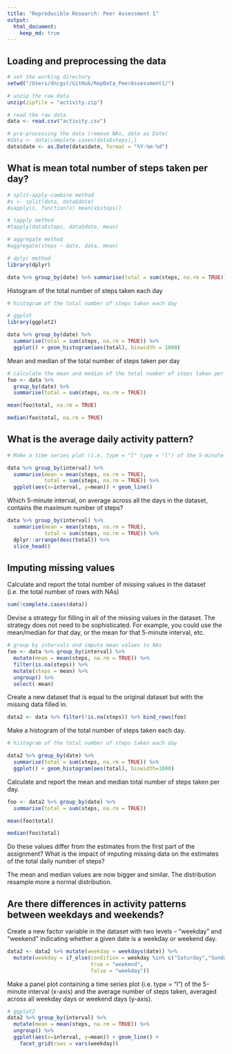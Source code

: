 ```yaml
---
title: "Reproducible Research: Peer Assessment 1"
output: 
  html_document:
    keep_md: true
---
```



## Loading and preprocessing the data

```r
# set the working directory
setwd("/Users/dncgst/GitHub/RepData_PeerAssessment1/")

# unzip the raw data
unzip(zipfile = "activity.zip")

# read the raw data
data <- read.csv("activity.csv")

# pre-processing the data (remove NAs, date as Date)
#data <- data[complete.cases(data$steps),]
data$date <- as.Date(data$date, format = "%Y-%m-%d")
```

## What is mean total number of steps taken per day?

```r
# split-apply-combine method
#s <- split(data, data$date)
#sapply(s, function(x) mean(x$steps))

# tapply method
#tapply(data$steps, data$date, mean)

# aggregate method
#aggregate(steps ~ date, data, mean)

# dplyr method
library(dplyr)

data %>% group_by(date) %>% summarise(total = sum(steps, na.rm = TRUE))
```

Histogram of the total number of steps taken each day

```r
# histogram of the total number of steps taken each day

# ggplot
library(ggplot2)

data %>% group_by(date) %>%
  summarise(total = sum(steps, na.rm = TRUE)) %>%
  ggplot() + geom_histogram(aes(total), binwidth = 1000)
```

Mean and median of the total number of steps taken per day

```r
# calculate the mean and median of the total number of steps taken per day
foo <- data %>%
  group_by(date) %>%
  summarise(total = sum(steps, na.rm = TRUE))

mean(foo$total, na.rm = TRUE)

median(foo$total, na.rm = TRUE)
```

## What is the average daily activity pattern?

```r
# Make a time series plot (i.e. type = "l" type = "l") of the 5-minute interval (x-axis) and the average number of steps taken, averaged across all days (y-axis)

data %>% group_by(interval) %>%
  summarise(mean = mean(steps, na.rm = TRUE),
            total = sum(steps, na.rm = TRUE)) %>%
  ggplot(aes(x=interval, y=mean)) + geom_line()
```

Which 5-minute interval, on average across all the days in the dataset, contains the maximum number of steps?

```r
data %>% group_by(interval) %>%
  summarise(mean = mean(steps, na.rm = TRUE),
            total = sum(steps, na.rm = TRUE)) %>% 
  dplyr::arrange(desc(total)) %>%
  slice_head()
```

## Imputing missing values

Calculate and report the total number of missing values in the dataset
(i.e. the total number of rows with NAs)

```r
sum(!complete.cases(data))
```

Devise a strategy for filling in all of the missing values in the dataset. The strategy does not need to be sophisticated. For example, you could use the mean/median for that day, or the mean for that 5-minute interval, etc.

```r
# group by intervals and impute mean values to NAs
foo <- data %>% group_by(interval) %>% 
  mutate(mean = mean(steps, na.rm = TRUE)) %>%
  filter(is.na(steps)) %>% 
  mutate(steps = mean) %>% 
  ungroup() %>% 
  select(-mean)
```

Create a new dataset that is equal to the original dataset but with the missing data filled in.

```r
data2 <- data %>% filter(!is.na(steps)) %>% bind_rows(foo)
```

Make a histogram of the total number of steps taken each day.

```r
# histogram of the total number of steps taken each day

data2 %>% group_by(date) %>% 
  summarise(total = sum(steps, na.rm = TRUE)) %>% 
  ggplot() + geom_histogram(aes(total), binwidth=1000)
```

Calculate and report the mean and median total number of steps taken per day. 

```r
foo <- data2 %>% group_by(date) %>% 
  summarise(total = sum(steps, na.rm = TRUE))

mean(foo$total)

median(foo$total)
```

Do these values differ from the estimates from the first part of the assignment? What is the impact of imputing missing data on the estimates of the total daily number of steps?

The mean and median values are now bigger and similar. The distribution resample more a normal distribution.

## Are there differences in activity patterns between weekdays and weekends?

Create a new factor variable in the dataset with two levels – “weekday” and “weekend” indicating whether a given date is a weekday or weekend day.

```r
data2 <- data2 %>% mutate(weekday = weekdays(date)) %>% 
  mutate(weekday = if_else(condition = weekday %in% c("Saturday","Sunday"),
                           true = "weekend", 
                           false = "weekday"))
```

Make a panel plot containing a time series plot (i.e. type = "l") of the 5-minute interval (x-axis) and the average number of steps taken, averaged across all weekday days or weekend days (y-axis).

```r
# ggplot2
data2 %>% group_by(interval) %>%
  mutate(mean = mean(steps, na.rm = TRUE)) %>%
  ungroup() %>%
  ggplot(aes(x=interval, y=mean)) + geom_line() + 
    facet_grid(rows = vars(weekday))
```

